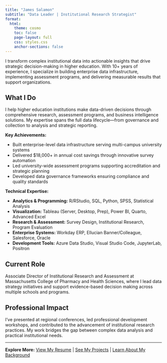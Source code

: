 ```yaml
---
title: "James Salamon"
subtitle: "Data Leader | Institutional Research Strategist"
format:
  html:
    theme: cosmo
    toc: false
    page-layout: full
    css: styles.css
    anchor-sections: false
---
```


I transform complex institutional data into actionable insights that drive strategic decision-making in higher education. With 10+ years of experience, I specialize in building enterprise data infrastructure, implementing assessment programs, and delivering measurable results that support organizations.

## What I Do

I help higher education institutions make data-driven decisions through comprehensive research, assessment programs, and business intelligence solutions. My expertise spans the full data lifecycle—from governance and collection to analysis and strategic reporting.

**Key Achievements:**

- Built enterprise-level data infrastructure serving multi-campus university systems
- Delivered $18,000+ in annual cost savings through innovative survey automation
- Led university-wide assessment programs supporting accreditation and strategic planning
- Developed data governance frameworks ensuring compliance and quality standards

**Technical Expertise:**

- **Analytics & Programming:** R/RStudio, SQL, Python, SPSS, Statistical Analysis
- **Visualization:** Tableau (Server, Desktop, Prep), Power BI, Quarto, Advanced Excel
- **Research & Assessment:** Survey Design, Institutional Research, Program Evaluation
- **Enterprise Systems:** Workday ERP, Ellucian Banner/Colleague, Salesforce, Oracle
- **Development Tools:** Azure Data Studio, Visual Studio Code, JupyterLab, Positron

## Current Role

Associate Director of Institutional Research and Assessment at Massachusetts College of Pharmacy and Health Sciences, where I lead data strategy initiatives and support evidence-based decision making across multiple schools and programs.

## Professional Impact

I've presented at regional conferences, led professional development workshops, and contributed to the advancement of institutional research practices. My work bridges the gap between complex data analysis and practical institutional needs.

---

**Explore More:**
[View My Resume](James Salamon_Resume.qmd) | [See My Projects](projects.qmd) | [Learn About My Background](about.qmd)